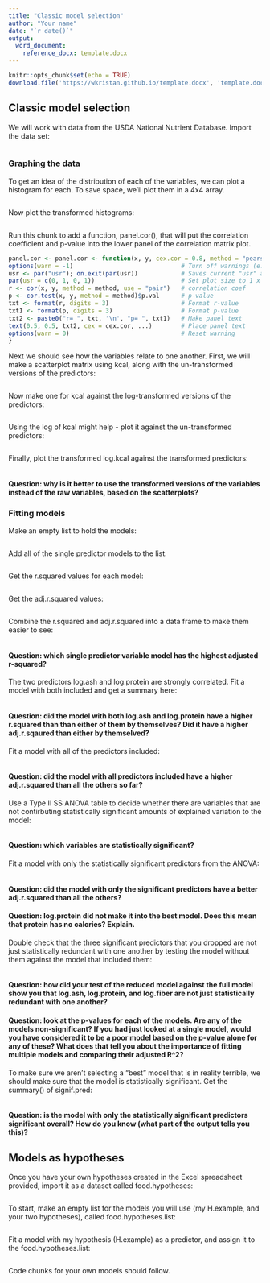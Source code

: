 ```yaml
---
title: "Classic model selection"
author: "Your name"
date: "`r date()`"
output: 
  word_document:
    reference_docx: template.docx
---
```


```r
knitr::opts_chunk$set(echo = TRUE)
download.file('https://wkristan.github.io/template.docx', 'template.docx', mode = 'wb')
```

## Classic model selection

We will work with data from the USDA National Nutrient Database. Import the data set:

```r



```

### Graphing the data

To get an idea of the distribution of each of the variables, we can plot a histogram for each. To save space, we'll plot them in a 4x4 array.

```r



```


Now plot the transformed histograms:

```r



```

Run this chunk to add a function, panel.cor(), that will put the correlation coefficient and p-value into the lower panel of the correlation matrix plot.

```r

panel.cor <- panel.cor <- function(x, y, cex.cor = 0.8, method = "pearson", ...) {
options(warn = -1)                              # Turn off warnings (e.g. tied ranks)
usr <- par("usr"); on.exit(par(usr))            # Saves current "usr" and resets on exit
par(usr = c(0, 1, 0, 1))                        # Set plot size to 1 x 1
r <- cor(x, y, method = method, use = "pair")   # correlation coef
p <- cor.test(x, y, method = method)$p.val      # p-value
txt <- format(r, digits = 3)                    # Format r-value
txt1 <- format(p, digits = 3)                   # Format p-value
txt2 <- paste0("r= ", txt, '\n', "p= ", txt1)   # Make panel text
text(0.5, 0.5, txt2, cex = cex.cor, ...)        # Place panel text
options(warn = 0)                               # Reset warning
}

```

Next we should see how the variables relate to one another. First, we will make a scatterplot matrix using kcal, along with the un-transformed versions of the predictors:

```r



```

Now make one for kcal against the log-transformed versions of the predictors:

```r



```

Using the log of kcal might help - plot it against the un-transformed predictors:

```r



```

Finally, plot the transformed log.kcal against the transformed predictors:

```r



```

#### Question: why is it better to use the transformed versions of the variables instead of the raw variables, based on the scatterplots?

> 

### Fitting models

Make an empty list to hold the models:

```r



```

Add all of the single predictor models to the list:

```r



```

Get the r.squared values for each model:

```r



```

Get the adj.r.squared values:

```r



```

Combine the r.squared and adj.r.squared into a data frame to make them easier to see:

```r



```


#### Question: which single predictor variable model has the highest adjusted r-squared?

> 

The two predictors log.ash and log.protein are strongly correlated. Fit a model with both included and get a summary here:

```r



```

#### Question: did the model with both log.ash and log.protein have a higher r.squared than than either of them by themselves? Did it have a higher adj.r.sqaured than either by themselved?

> 

Fit a model with all of the predictors included:

```r



```

#### Question: did the model with all predictors included have a higher adj.r.squared than all the others so far?

> 

Use a Type II SS ANOVA table to decide whether there are variables that are not contirbuting statistically significant amounts of explained variation to the model:

```r



```

#### Question: which variables are statistically significant?

> 

Fit a model with only the statistically significant predictors from the ANOVA:

```r



```

#### Question: did the model with only the significant predictors have a better adj.r.squared than all the others?

> 

#### Question: log.protein did not make it into the best model. Does this mean that protein has no calories? Explain.

> 

Double check that the three significant predictors that you dropped are not just statistically redundant with one another by testing the model without them against the model that included them:

```r



```

#### Question: how did your test of the reduced model against the full model show you that log.ash, log.protein, and log.fiber are not just statistically redundant with one another?

> 

#### Question: look at the p-values for each of the models. Are any of the models non-significant? If you had just looked at a single model, would you have considered it to be a poor model based on the p-value alone for any of these? What does that tell you about the importance of fitting multiple models and comparing their adjusted R^2?

> 

To make sure we aren't selecting a "best" model that is in reality terrible, we should make sure that the model is statistically significant. Get the summary() of signif.pred:

```r



```

#### Question: is the model with only the statistically significant predictors significant overall? How do you know (what part of the output tells you this)?

>


## Models as hypotheses

Once you have your own hypotheses created in the Excel spreadsheet provided, import it as a dataset called food.hypotheses:

``` r



```

To start, make an empty list for the models you will use (my H.example, and your two hypotheses), called food.hypotheses.list:

```r



```

Fit a model with my hypothesis (H.example) as a predictor, and assign it to the food.hypotheses.list:

```r



```

Code chunks for your own models should follow.
